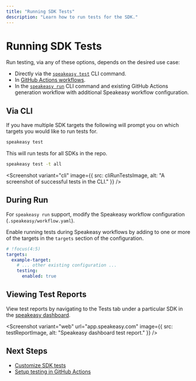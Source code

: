 ```yaml
---
title: "Running SDK Tests"
description: "Learn how to run tests for the SDK."
---
```




# Running SDK Tests

Run testing, via any of these options, depends on the desired use case:

- Directly via the [`speakeasy test`](/docs/speakeasy-reference/cli/test) CLI command.
- In [GitHub Actions workflows](/docs/customize-testing/github-actions).
- In the [`speakeasy run`](/docs/speakeasy-reference/cli/run) CLI command and existing GitHub Actions generation workflow with additional Speakeasy workflow configuration.

## Via CLI

If you have multiple SDK targets the following will prompt you on which targets you would like to run tests for.
```bash
speakeasy test
```

This will run tests for all SDKs in the repo.
```bash
speakeasy test -t all
```

<Screenshot 
  variant="cli"
  image={{
    src: cliRunTestsImage,
    alt: "A screenshot of successful tests in the CLI."
  }}
/>

## During Run

For `speakeasy run` support, modify the Speakeasy workflow configuration (`.speakeasy/workflow.yaml`).

Enable running tests during Speakeasy workflows by adding to one or more of the targets in the  `targets` section of the configuration.

```yaml
# !focus(4:5)
targets:
  example-target:
    # ... other existing configuration ...
    testing:
      enabled: true
```

## Viewing Test Reports

View test reports by navigating to the Tests tab under a particular SDK in the [speakeasy dashboard](https://app.speakeasy.com/).

<Screenshot
  variant="web"
  url="app.speakeasy.com"
  image={{
    src: testReportImage,
    alt: "Speakeasy dashboard test report."
  }}
/>

## Next Steps

- [Customize SDK tests](/docs/customize-testing/customizing-sdk-tests)
- [Setup testing in GitHub Actions](/docs/customize-testing/github-actions)
